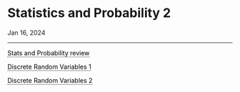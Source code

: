 <h1 class=post>Statistics and Probability 2</h1>
<span class='meta'>Jan 16, 2024</span>
<hr/>

<style>
    .custom-link {
        text-decoration: none;
        color: black; /* Sets the default color to black */
        border-bottom: 1px dotted black; /* Creates a dotted underline */
        padding-bottom: 0px; /* Optional: Adjusts space between text and underline */
    }

    .custom-link:hover {
        text-decoration: underline solid black; /* Changes to solid underline on hover */
    }
</style>

<a href="statRev.qmd#" class="custom-link">Stats and Probability review</a>

<a href="discreteVariable.qmd#" class="custom-link">Discrete Random Variables 1</a>

<a href="discreteVariable2.qmd#" class="custom-link">Discrete Random Variables 2</a>